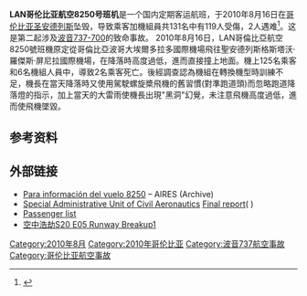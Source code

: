 {{Infobox Airliner accident |
name=LAN哥伦比亚航空8250号班机|
Crash image=AIRES-737-700.JPG|
Image caption=坠毁的HK-4862，2010年3月14日摄于[[波哥大|波哥大]][[埃尔多拉多国际机场|埃尔多拉多国际机场]]|
Date=2010年8月16日|
Type=飞行员失误、可控飛行撞地|
Site={{COL}}[[圣安德列斯|圣安德列斯]][[格斯塔沃·罗杰斯·屏尼拉国际机场|格斯塔沃·罗杰斯·屏尼拉国际机场]] {{coord|12|35|01|N|81|42|39|W|source:kolossus-ptwiki_type:event|display=inline,title}}|
Fatalities=2|
Injuries=119|
Aircraft Type=[[波音737-700|波音737-73V]]|
Operator=[[哥伦比亚南美航空|哥伦比亚南美航空]]|
Origin = {{COL}}[[波哥大|波哥大]][[埃尔多拉多国际机场|埃尔多拉多国际机场]]|
Last stopover = {{COL}}[[埃尔多拉多国际机场|埃尔多拉多国际机场]]|
Destination = {{COL}}[[圣安德列斯|圣安德列斯]][[格斯塔沃·罗杰斯·屏尼拉国际机场|格斯塔沃·罗杰斯·屏尼拉国际机场]] |
Tail Number=HK-4682|
Passengers=125|
Crew=6|
Survivors =129|
}}
'''LAN哥伦比亚航空8250号班机'''是一个国内定期客运航班，于2010年8月16日在[[哥伦比亚|哥伦比亚]][[圣安德列斯|圣安德列斯]]坠毁，导致乘客加機組員共131名中有119人受傷，2人遇难<ref name="ASN">{{cite web|title=Accident description AIRES Flight 8250|url=https://aviation-safety.net/database/record.php?id=20100816-0|accessdate=2019-06-12|archive-date=2021-01-12|archive-url=https://web.archive.org/web/20210112162805/https://aviation-safety.net/database/record.php?id=20100816-0|dead-url=no}}</ref>。这是第二起涉及[[波音737#737-700_(73G)|波音737-700]]的致命事故。
2010年8月16日，LAN哥倫比亞航空8250號班機原定從哥倫比亞波哥大埃爾多拉多國際機場飛往聖安德列斯格斯塔沃·羅傑斯·屏尼拉國際機場，在降落時高度過低，進而直接撞上地面。機上125名乘客和6名機組人員中，導致2名乘客死亡。後經調查認為機組在轉換機型時訓練不足，機長在當天降落時又使用駕駛螺旋槳飛機的舊習慣(對準跑道頭)而忽略跑道降落燈的指示，加上當天的大雷雨使機長出現"黑洞"幻覺，未注意飛機高度過低，進而使飛機墜毀。

==参考资料==
{{reflist}}
==外部链接==
* [https://web.archive.org/web/20110722140135/http://www.aires.aero/comunicado.html Para información del vuelo 8250] – AIRES {{es icon}} (Archive)
* [[Special_Administrative_Unit_of_Civil_Aeronautics|Special Administrative Unit of Civil Aeronautics]] [http://www.aerocivil.gov.co/AAeronautica/InvAccidentes/LAccidentes/Accidentes/FINAL%20HK4682%20-%20part%20I.pdf Final report]( {{WebCite|url=https://www.webcitation.org/6S5Vv36Xv?url=http://www.aerocivil.gov.co/AAeronautica/InvAccidentes/LAccidentes/Accidentes/FINAL%20HK4682%20-%20part%20I.pdf |date=20140825093126 |dateformat=iso }})
* [http://www.radiosantafe.com/2010/08/16/lista-oficial-de-ocupantes-del-avion-8250-de-aires/ Passenger list] {{Wayback|url=http://www.radiosantafe.com/2010/08/16/lista-oficial-de-ocupantes-del-avion-8250-de-aires/ |date=20200216125736 }} {{Es icon}}
*[[空中浩劫S20_E05_Runway_Breakup|空中浩劫S20 E05 Runway Breakup]][https://zh.wikipedia.org/wiki/%E7%A9%BA%E4%B8%AD%E6%B5%A9%E5%8A%AB%E5%90%84%E9%9B%86%E5%88%97%E8%A1%A8#%E7%AC%AC20%E5%AD%A3%EF%BC%882020%E5%B9%B4%EF%BC%89] {{Wayback|url=https://zh.wikipedia.org/wiki/%E7%A9%BA%E4%B8%AD%E6%B5%A9%E5%8A%AB%E5%90%84%E9%9B%86%E5%88%97%E8%A1%A8#%E7%AC%AC20%E5%AD%A3%EF%BC%882020%E5%B9%B4%EF%BC%89 |date=20200815170436 }}
{{2010年航空事故}}
{{空中浩劫內涉及的航空事故}}
[[Category:2010年8月|Category:2010年8月]]
[[Category:2010年哥伦比亚|Category:2010年哥伦比亚]]
[[Category:波音737航空事故|Category:波音737航空事故]]
[[Category:哥伦比亚航空事故|Category:哥伦比亚航空事故]]